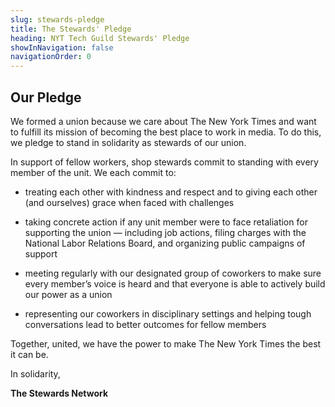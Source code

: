 ```yaml
---
slug: stewards-pledge
title: The Stewards' Pledge
heading: NYT Tech Guild Stewards' Pledge
showInNavigation: false
navigationOrder: 0
---
```

## Our Pledge

We formed a union because we care about The New York Times and want to fulfill its mission of becoming the best place to work in media. To do this, we pledge to stand in solidarity as stewards of our union. 

In support of fellow workers, shop stewards commit to standing with every member of the unit. We each commit to:

- treating each other with kindness and respect and to giving each other (and ourselves) grace when faced with challenges

- taking concrete action if any unit member were to face retaliation for supporting the union — including job actions, filing charges with the National Labor Relations Board, and organizing public campaigns of support

- meeting regularly with our designated group of coworkers to make sure every member’s voice is heard and that everyone is able to actively build our power as a union

- representing our coworkers in disciplinary settings and helping tough conversations lead to better outcomes for fellow members

Together, united, we have the power to make The New York Times the best it can be. 

In solidarity,

**The Stewards Network**